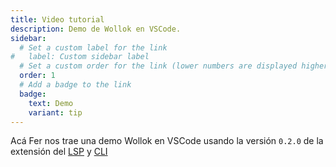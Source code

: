 ```yaml
---
title: Video tutorial
description: Demo de Wollok en VSCode.
sidebar:
  # Set a custom label for the link
#   label: Custom sidebar label
  # Set a custom order for the link (lower numbers are displayed higher up)
  order: 1
  # Add a badge to the link
  badge:
    text: Demo
    variant: tip
---
```



Acá Fer nos trae una demo Wollok en VSCode usando la versión `0.2.0` de la extensión del [LSP](https://github.com/uqbar-project/wollok-lsp-ide/releases/tag/v0.2.0) y [CLI](https://github.com/uqbar-project/wollok-ts-cli/releases/tag/v0.2.0)

<YouTube id="https://youtu.be/AwkKZ41U6WE" />

